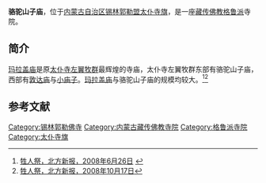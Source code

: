 {{Infobox Tibetan Buddhist monastery
|name =骆驼山子庙
|image = 
|image size = 250px
|alt = 
|caption = 
|t=
|w=
|to = 
|ipa={{IPA|}}
|z=
|thdl=
|e=
|tc=駱駝山子廟
|s=骆驼山子庙
|p=
|m=
|k=
|pushpin_map = 
|latd =  | latm =  | lats =  | latNS = 
|longd=  | longm= | longs =| longEW = 
|iso_region = 
|map_caption = 
|mapsize = 
|location_country = 中国
|location = {{CHN}}[[内蒙古自治区|内蒙古自治区]][[锡林郭勒盟|锡林郭勒盟]][[太仆寺旗|太仆寺旗]]
|coordinates_display =
|founded_by = 
|date_founded =
|date_renovated =
|sect = [[格鲁派|格鲁派]]
|mather =
|children =
|dedicated_to = 
|tulku =
|head_lama = 
|head_mgh =
|no._of_monks = 
|architecture = 
|festivals =
|footnotes = 
}}

'''骆驼山子庙'''，位于[[内蒙古自治区|内蒙古自治区]][[锡林郭勒盟|锡林郭勒盟]][[太仆寺旗|太仆寺旗]]，是一座[[藏传佛教|藏传佛教]][[格鲁派|格鲁派]]寺院。

==简介==
[[玛拉盖庙|玛拉盖庙]]是原[[太仆寺左翼牧群|太仆寺左翼牧群]]最辉煌的寺庙，太仆寺左翼牧群东部有骆驼山子庙，西部有[[敦达庙|敦达庙]]与[[小庙子_(太仆寺旗)|小庙子]]。[[玛拉盖庙|玛拉盖庙]]与骆驼山子庙的规模均较大。<ref>[http://szb.northnews.cn/bfxb/html/2008-06/26/content_101996.htm 牲人祭，北方新报，2008年6月26日] {{webarchive|url=https://web.archive.org/web/20160305175943/http://szb.northnews.cn/bfxb/html/2008-06/26/content_101996.htm |date=2016年03月5日 }}</ref><ref>[http://szb.northnews.cn/bfxb/html/2008-10/17/content_151922.htm 牲人祭，北方新报，2008年10月17日]{{dead link|date=十一月 2017 |bot=InternetArchiveBot }}</ref>

==参考文献==
{{reflist}}

[[Category:锡林郭勒佛寺|Category:锡林郭勒佛寺]] 
[[Category:内蒙古藏传佛教寺院|Category:内蒙古藏传佛教寺院]]
[[Category:格鲁派寺院|Category:格鲁派寺院]]
[[Category:太仆寺旗|Category:太仆寺旗]]